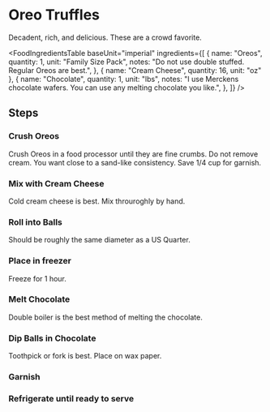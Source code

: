 
# Oreo Truffles

Decadent, rich, and delicious. These are a crowd favorite.

<FoodIngredientsTable
  baseUnit="imperial"
  ingredients={[
    {
      name: "Oreos",
      quantity: 1,
      unit: "Family Size Pack",
      notes: "Do not use double stuffed. Regular Oreos are best.",
    },
    { name: "Cream Cheese", quantity: 16, unit: "oz" },
    {
      name: "Chocolate",
      quantity: 1,
      unit: "lbs",
      notes:
        "I use Merckens chocolate wafers. You can use any melting chocolate you like.",
    },
  ]}
/>

## Steps

<Steps>

### Crush Oreos

Crush Oreos in a food processor until they are fine crumbs. Do not remove cream. You want close to a sand-like consistency. Save 1/4 cup for garnish.

### Mix with Cream Cheese

Cold cream cheese is best. Mix throuroghly by hand.

### Roll into Balls

Should be roughly the same diameter as a US Quarter.

### Place in freezer

Freeze for 1 hour.

### Melt Chocolate

Double boiler is the best method of melting the chocolate.

### Dip Balls in Chocolate

Toothpick or fork is best. Place on wax paper.

### Garnish

### Refrigerate until ready to serve

</Steps>
